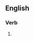==English==

===Verb===
{{head|en|verb form}}

# {{present participle of|dephlogisticate|lang=en|nocat=1}}